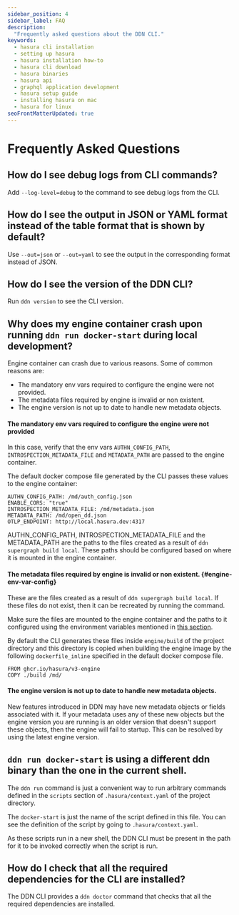 ```yaml
---
sidebar_position: 4
sidebar_label: FAQ
description:
  "Frequently asked questions about the DDN CLI."
keywords:
  - hasura cli installation
  - setting up hasura
  - hasura installation how-to
  - hasura cli download
  - hasura binaries
  - hasura api
  - graphql application development
  - hasura setup guide
  - installing hasura on mac
  - hasura for linux
seoFrontMatterUpdated: true
---
```


# Frequently Asked Questions

## How do I see debug logs from CLI commands?

Add `--log-level=debug` to the command to see debug logs from the CLI.

## How do I see the output in JSON or YAML format instead of the table format that is shown by default?

Use `--out=json` or `--out=yaml` to see the output in the corresponding format instead of JSON.

## How do I see the version of the DDN CLI?

Run `ddn version` to see the CLI version.

## Why does my engine container crash upon running `ddn run docker-start` during local development?

Engine container can crash due to various reasons. Some of common reasons are:
- The mandatory env vars required to configure the engine were not provided.
- The metadata files required by engine is invalid or non existent.
- The engine version is not up to date to handle new metadata objects.

#### The mandatory env vars required to configure the engine were not provided

<Thumbnail src="/img/cli/engine_env_var_error.png" alt="Engine container error" width="1000px" />

In this case, verify that the env vars `AUTHN_CONFIG_PATH`, `INTROSPECTION_METADATA_FILE` and
`METADATA_PATH` are passed to the engine container.

The default docker compose file generated by the CLI passes these values to the engine container:

```
AUTHN_CONFIG_PATH: /md/auth_config.json
ENABLE_CORS: "true"
INTROSPECTION_METADATA_FILE: /md/metadata.json
METADATA_PATH: /md/open_dd.json
OTLP_ENDPOINT: http://local.hasura.dev:4317
```

AUTHN_CONFIG_PATH, INTROSPECTION_METADATA_FILE and the METADATA_PATH are the paths to the
files created as a result of `ddn supergraph build local`. These paths should be configured
based on where it is mounted in the engine container.

#### The metadata files required by engine is invalid or non existent. {#engine-env-var-config}

<Thumbnail src="/img/cli/metadata_files_err.png" alt="Metadata files engine container error" width="1000px" />

These are the files created as a result of `ddn supergraph build local`. If these files do not exist, then
it can be recreated by running the command.

Make sure the files are mounted to the engine container and the paths to it configured using the environment variables
mentioned in [this section](#engine-env-var-config).

By default the CLI generates these files inside `engine/build` of the project directory and this directory is copied
when building the engine image by the following `dockerfile_inline` specified in the default docker compose file.

```
FROM ghcr.io/hasura/v3-engine
COPY ./build /md/
```

#### The engine version is not up to date to handle new metadata objects.

New features introduced in DDN may have new metadata objects or fields associated with it. If your metadata uses
any of these new objects but the engine version you are running is an older version that doesn't support these objects,
then the engine will fail to startup. This can be resolved by using the latest engine version.

## `ddn run docker-start` is using a different ddn binary than the one in the current shell.

The `ddn run` command is just a convenient way to run arbitrary commands defined in the `scripts` section of
`.hasura/context.yaml` of the project directory.

The `docker-start` is just the name of the script defined in this file. You can see the definition of the script
by going to `.hasura/context.yaml`.

As these scripts run in a new shell, the DDN CLI must be present in the path for it to be invoked correctly when the
script is run.

## How do I check that all the required dependencies for the CLI are installed?

The DDN CLI provides a `ddn doctor` command that checks that all the required dependencies are installed.

<Thumbnail src="/img/cli/doctor_output.png" alt="DDN doctor output" width="1000px" />
